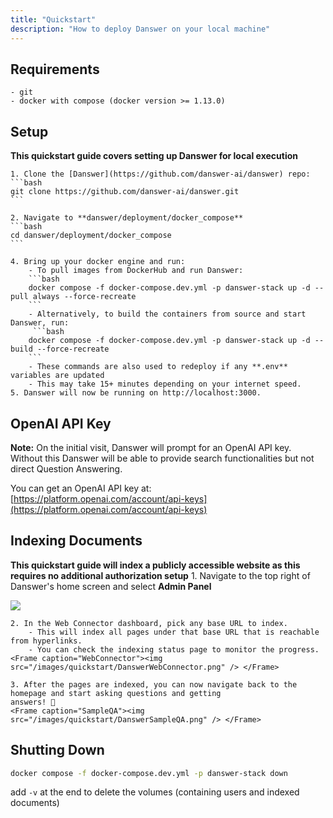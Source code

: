 ```yaml
---
title: "Quickstart"
description: "How to deploy Danswer on your local machine"
---
```


## Requirements
    - git
    - docker with compose (docker version >= 1.13.0)


## Setup
**This quickstart guide covers setting up Danswer for local execution**

    1. Clone the [Danswer](https://github.com/danswer-ai/danswer) repo:
    ```bash
    git clone https://github.com/danswer-ai/danswer.git
    ```

    2. Navigate to **danswer/deployment/docker_compose**
    ```bash
    cd danswer/deployment/docker_compose
    ```

    4. Bring up your docker engine and run:
        - To pull images from DockerHub and run Danswer:
        ```bash
        docker compose -f docker-compose.dev.yml -p danswer-stack up -d --pull always --force-recreate
        ```
        - Alternatively, to build the containers from source and start Danswer, run:
         ```bash
        docker compose -f docker-compose.dev.yml -p danswer-stack up -d --build --force-recreate
        ```
        - These commands are also used to redeploy if any **.env** variables are updated
        - This may take 15+ minutes depending on your internet speed.
    5. Danswer will now be running on http://localhost:3000.


## OpenAI API Key
**Note:** On the initial visit, Danswer will prompt for an OpenAI API key.
Without this Danswer will be able to provide search functionalities but not direct Question Answering.

You can get an OpenAI API key at:
[https://platform.openai.com/account/api-keys](https://platform.openai.com/account/api-keys)


## Indexing Documents
**This quickstart guide will index a publicly accessible website as this requires no additional authorization setup**
    1. Navigate to the top right of Danswer's home screen and select **Admin Panel**
   <Frame caption="Connectors"><img src="/images/quickstart/DanswerConnectors.png" /> </Frame>

    2. In the Web Connector dashboard, pick any base URL to index.
        - This will index all pages under that base URL that is reachable from hyperlinks.
        - You can check the indexing status page to monitor the progress.
    <Frame caption="WebConnector"><img src="/images/quickstart/DanswerWebConnector.png" /> </Frame>

    3. After the pages are indexed, you can now navigate back to the homepage and start asking questions and getting
    answers! 🥳
    <Frame caption="SampleQA"><img src="/images/quickstart/DanswerSampleQA.png" /> </Frame>


## Shutting Down
```bash
docker compose -f docker-compose.dev.yml -p danswer-stack down
```
<Info>add `-v` at the end to delete the volumes (containing users and indexed documents) </Info>